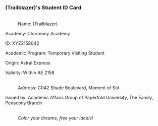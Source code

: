 ===(Trailblazer)'s Student ID Card===
:{{Размер|48|'''Penacony Paperfold University College'''}}
:
{{Размер|42|'''Student ID Card'''}}
:<br />Name: (Trailblazer)
:
Academy: Charmony Academy
:
ID: XYZ2158042
:
Academic Program: Temporary Visiting Student
:
Origin: Astral Express
:
Validity: Within AE 2158
:<br />Address: C042 Shade Boulevard, Moment of Sol
:
Issued by: Academic Affairs Group of Paperfold University, The Family, Penacony Branch
:<br />''Color your dreams, free your ideals!''
